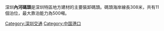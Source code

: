 {{Expand |time=2007-11-07T05:39:35+00:00 }}<!-- 本调用由 {{subst:Expand/auto}} 自动产生。 -->

深圳'''內河碼頭'''是深圳特區地方建材的主要裝卸碼頭。碼頭海岸線長308米，共有11個泊位，最大靠泊能力為500噸。

{{Transp-stub}}

[[Category:深圳交通|Category:深圳交通]]
[[Category:中国港口|Category:中国港口]]